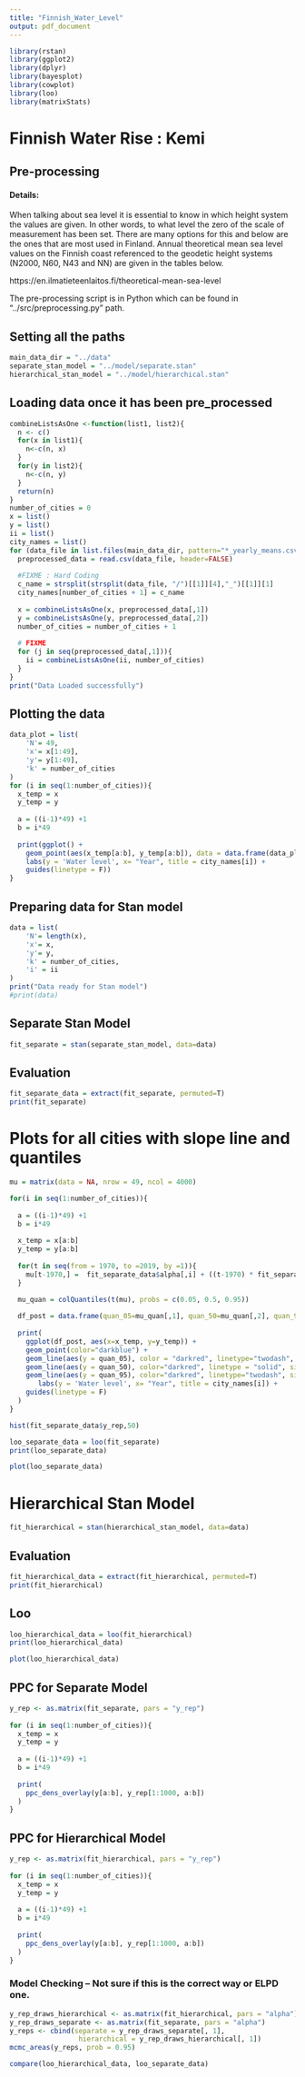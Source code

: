 ---
title: "Finnish_Water_Level"
output: pdf_document
---

```{r warning=FALSE, message=FALSE}
library(rstan)
library(ggplot2)
library(dplyr)
library(bayesplot)
library(cowplot)
library(loo)
library(matrixStats)
```

# Finnish Water Rise : Kemi

## Pre-processing

#### Details:

When talking about sea level it is essential to know in which height system the values are given. In other words, to what level the zero of the scale of measurement has been set. There are many options for this and below are the ones that are most used in Finland. Annual theoretical mean sea level values on the Finnish coast referenced to the geodetic height systems (N2000, N60, N43 and NN) are given in the tables below.

https://en.ilmatieteenlaitos.fi/theoretical-mean-sea-level

The pre-processing script is in Python which can be found in "../src/preprocessing.py" path.

## Setting all the paths

```{r}
main_data_dir = "../data"
separate_stan_model = "../model/separate.stan"
hierarchical_stan_model = "../model/hierarchical.stan"
```

## Loading data once it has been pre_processed

```{r}
combineListsAsOne <-function(list1, list2){
  n <- c()
  for(x in list1){
    n<-c(n, x)
  }
  for(y in list2){
    n<-c(n, y)
  }
  return(n)
}
number_of_cities = 0
x = list()
y = list()
ii = list()
city_names = list()
for (data_file in list.files(main_data_dir, pattern="*_yearly_means.csv", full.names=TRUE, recursive = TRUE)){
  preprocessed_data = read.csv(data_file, header=FALSE)
  
  #FIXME : Hard Coding
  c_name = strsplit(strsplit(data_file, "/")[[1]][4],"_")[[1]][1]
  city_names[number_of_cities + 1] = c_name
    
  x = combineListsAsOne(x, preprocessed_data[,1])
  y = combineListsAsOne(y, preprocessed_data[,2])
  number_of_cities = number_of_cities + 1
  
  # FIXME
  for (j in seq(preprocessed_data[,1])){
    ii = combineListsAsOne(ii, number_of_cities)
  }
}
print("Data Loaded successfully")
```

## Plotting the data

```{r}
data_plot = list(
    'N'= 49,
    'x'= x[1:49],
    'y'= y[1:49],
    'k' = number_of_cities
)
for (i in seq(1:number_of_cities)){
  x_temp = x
  y_temp = y
  
  a = ((i-1)*49) +1
  b = i*49
  
  print(ggplot() +
    geom_point(aes(x_temp[a:b], y_temp[a:b]), data = data.frame(data_plot), size = 1) +
    labs(y = 'Water level', x= "Year", title = city_names[i]) +
    guides(linetype = F))
}
```

## Preparing data for Stan model

```{r}
data = list(
    'N'= length(x),
    'x'= x,
    'y'= y,
    'k' = number_of_cities,
    'i' = ii
)
print("Data ready for Stan model")
#print(data)
```

## Separate Stan Model

```{r}
fit_separate = stan(separate_stan_model, data=data)
```

## Evaluation

```{r}
fit_separate_data = extract(fit_separate, permuted=T)
print(fit_separate)
```


# Plots for all cities with slope line and quantiles 

```{r}
mu = matrix(data = NA, nrow = 49, ncol = 4000)

for(i in seq(1:number_of_cities)){
  
  a = ((i-1)*49) +1
  b = i*49
  
  x_temp = x[a:b]
  y_temp = y[a:b]
  
  for(t in seq(from = 1970, to =2019, by =1)){
    mu[t-1970,] =  fit_separate_data$alpha[,i] + ((t-1970) * fit_separate_data$beta[,i])
  }

  mu_quan = colQuantiles(t(mu), probs = c(0.05, 0.5, 0.95))
  
  df_post = data.frame(quan_05=mu_quan[,1], quan_50=mu_quan[,2], quan_95=mu_quan[,3], x=x_temp)
  
  print(
    ggplot(df_post, aes(x=x_temp, y=y_temp)) +
    geom_point(color="darkblue") +
    geom_line(aes(y = quan_05), color = "darkred", linetype="twodash", size = 1.1) +
    geom_line(aes(y = quan_50), color="darkred", linetype = "solid", size = 1.2) +
    geom_line(aes(y = quan_95), color="darkred", linetype="twodash", size = 1.1)+
       labs(y = 'Water level', x= "Year", title = city_names[i]) +
    guides(linetype = F)
  )
}
```

```{r}
hist(fit_separate_data$y_rep,50)
```


```{r}
loo_separate_data = loo(fit_separate)
print(loo_separate_data)
```


```{r}
plot(loo_separate_data)
```

# Hierarchical Stan Model

```{r}
fit_hierarchical = stan(hierarchical_stan_model, data=data)
```

## Evaluation

```{r}
fit_hierarchical_data = extract(fit_hierarchical, permuted=T)
print(fit_hierarchical)
```



## Loo
```{r}
loo_hierarchical_data = loo(fit_hierarchical)
print(loo_hierarchical_data)
```

```{r}
plot(loo_hierarchical_data)
```

## PPC for Separate Model

```{r}
y_rep <- as.matrix(fit_separate, pars = "y_rep")
  
for (i in seq(1:number_of_cities)){
  x_temp = x
  y_temp = y
  
  a = ((i-1)*49) +1
  b = i*49
  
  print(
    ppc_dens_overlay(y[a:b], y_rep[1:1000, a:b])
  )
}
```

## PPC for Hierarchical Model

```{r}
y_rep <- as.matrix(fit_hierarchical, pars = "y_rep")
  
for (i in seq(1:number_of_cities)){
  x_temp = x
  y_temp = y
  
  a = ((i-1)*49) +1
  b = i*49
  
  print(
    ppc_dens_overlay(y[a:b], y_rep[1:1000, a:b])
  )
}
```


### Model Checking -- Not sure if this is the correct way or ELPD one.

```{r}
y_rep_draws_hierarchical <- as.matrix(fit_hierarchical, pars = "alpha")
y_rep_draws_separate <- as.matrix(fit_separate, pars = "alpha")
y_reps <- cbind(separate = y_rep_draws_separate[, 1],
                 hierarchical = y_rep_draws_hierarchical[, 1])
mcmc_areas(y_reps, prob = 0.95)
```

```{r}
compare(loo_hierarchical_data, loo_separate_data)
```